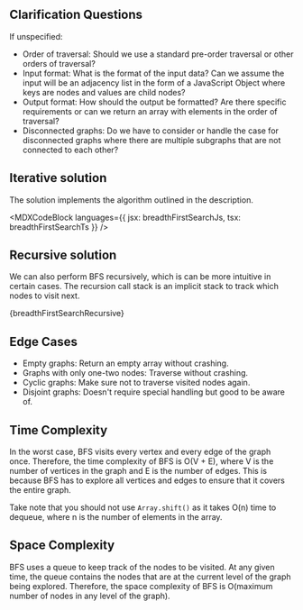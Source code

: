 

## Clarification Questions

If unspecified:

- Order of traversal: Should we use a standard pre-order traversal or other orders of traversal?
- Input format: What is the format of the input data? Can we assume the input will be an adjacency list in the form of a JavaScript Object where keys are nodes and values are child nodes?
- Output format: How should the output be formatted? Are there specific requirements or can we return an array with elements in the order of traversal?
- Disconnected graphs: Do we have to consider or handle the case for disconnected graphs where there are multiple subgraphs that are not connected to each other?

## Iterative solution

The solution implements the algorithm outlined in the description.

<MDXCodeBlock
  languages={{ jsx: breadthFirstSearchJs, tsx: breadthFirstSearchTs }}
/>

## Recursive solution

We can also perform BFS recursively, which is can be more intuitive in certain cases. The recursion call stack is an implicit stack to track which nodes to visit next.

<MDXCodeBlock>{breadthFirstSearchRecursive}</MDXCodeBlock>

## Edge Cases

- Empty graphs: Return an empty array without crashing.
- Graphs with only one-two nodes: Traverse without crashing.
- Cyclic graphs: Make sure not to traverse visited nodes again.
- Disjoint graphs: Doesn't require special handling but good to be aware of.

## Time Complexity

In the worst case, BFS visits every vertex and every edge of the graph once. Therefore, the time complexity of BFS is O(V + E), where V is the number of vertices in the graph and E is the number of edges. This is because BFS has to explore all vertices and edges to ensure that it covers the entire graph.

Take note that you should not use `Array.shift()` as it takes O(n) time to dequeue, where n is the number of elements in the array.

## Space Complexity

BFS uses a queue to keep track of the nodes to be visited. At any given time, the queue contains the nodes that are at the current level of the graph being explored. Therefore, the space complexity of BFS is O(maximum number of nodes in any level of the graph).

